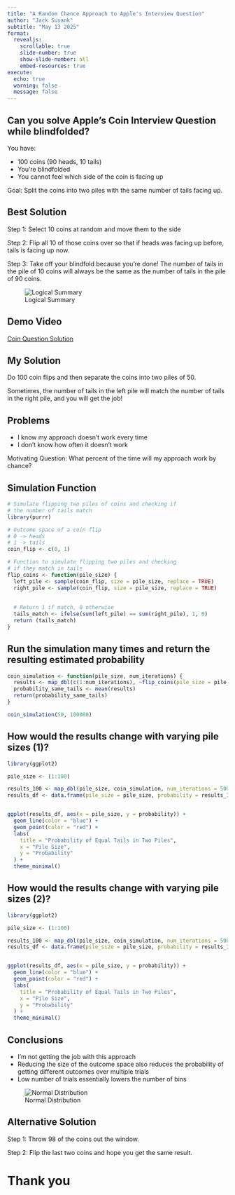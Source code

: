 ```yaml
---
title: "A Random Chance Approach to Apple's Interview Question"
author: "Jack Susank"
subtitle: "May 13 2025"
format:
  revealjs:
    scrollable: true
    slide-number: true
    show-slide-number: all
    embed-resources: true
execute:
  echo: true
  warning: false
  message: false
---
```

  
## Can you solve Apple's Coin Interview Question while blindfolded?
You have:

* 100 coins (90 heads, 10 tails)
* You're blindfolded
* You cannot feel which side of the coin is facing up

Goal: Split the coins into two piles with the same number of tails facing up.

## Best Solution
Step 1: Select 10 coins at random and move them to the side


Step 2: Flip all 10 of those coins over so that if heads was facing up before, tails is facing up now.


Step 3: Take off your blindfold because you're done! The number of tails in the pile of 10 coins will always be the same as the number of tails in the pile of 90 coins.


![Logical Summary](media/CoinSolution.png)

## Demo Video

[Coin Question Solution](https://youtu.be/WsjQXUXUmSc?si=6-SkojOiEiWUCamv&t=542)

## My Solution

Do 100 coin flips and then separate the coins into two piles of 50.

Sometimes, the number of tails in the left pile will match the number of tails in the right pile, and you will get the job!

## Problems

* I know my approach doesn't work every time
* I don't know how often it doesn't work

Motivating Question: What percent of the time will my approach work by chance?


## Simulation Function

```r
# Simulate flipping two piles of coins and checking if 
# the number of tails match
library(purrr)

# Outcome space of a coin flip
# 0 -> heads
# 1 -> tails
coin_flip <- c(0, 1)

# Function to simulate flipping two piles and checking
# if they match in tails
flip_coins <- function(pile_size) {
  left_pile <- sample(coin_flip, size = pile_size, replace = TRUE)
  right_pile <- sample(coin_flip, size = pile_size, replace = TRUE)
  
  
  # Return 1 if match, 0 otherwise
  tails_match <- ifelse(sum(left_pile) == sum(right_pile), 1, 0)
  return (tails_match)
}
```


## Run the simulation many times and return the resulting estimated probability
```r
coin_simulation <- function(pile_size, num_iterations) {
  results <- map_dbl(c(1:num_iterations), ~flip_coins(pile_size = pile_size)) 
  probability_same_tails <- mean(results)
  return(probability_same_tails)
}

coin_simulation(50, 100000)
```

## How would the results change with varying pile sizes (1)?

```r
library(ggplot2)

pile_size <- (1:100)

results_100 <- map_dbl(pile_size, coin_simulation, num_iterations = 5000)
results_df <- data.frame(pile_size = pile_size, probability = results_100)


ggplot(results_df, aes(x = pile_size, y = probability)) +
  geom_line(color = "blue") +
  geom_point(color = "red") +
  labs(
    title = "Probability of Equal Tails in Two Piles",
    x = "Pile Size",
    y = "Probability"
  ) +
  theme_minimal()
```

## How would the results change with varying pile sizes (2)?

```r
library(ggplot2)

pile_size <- (1:100)

results_100 <- map_dbl(pile_size, coin_simulation, num_iterations = 5000)
results_df <- data.frame(pile_size = pile_size, probability = results_100)


ggplot(results_df, aes(x = pile_size, y = probability)) +
  geom_line(color = "blue") +
  geom_point(color = "red") +
  labs(
    title = "Probability of Equal Tails in Two Piles",
    x = "Pile Size",
    y = "Probability"
  ) +
  theme_minimal()
```


## Conclusions

* I'm not getting the job with this approach
* Reducing the size of the outcome space also reduces the probability of getting different outcomes over multiple trials
* Low number of trials essentially lowers the number of bins


![Normal Distribution](media/Small_Normal_Bins.png)

## Alternative Solution

Step 1: Throw 98 of the coins out the window.

Step 2: Flip the last two coins and hope you get the same result.


# Thank you